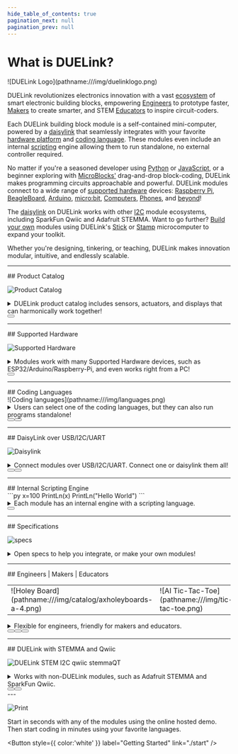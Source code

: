 ```yaml
---
hide_table_of_contents: true
pagination_next: null
pagination_prev: null
---
```


# What is DUELink?

<div style={{ textAlign: 'center'}}>
![DUELink Logo](pathname:///img/duelinklogo.png)
</div>

DUELink revolutionizes electronics innovation with a vast [ecosystem](./catalog/intro) of smart electronic building blocks, empowering [Engineers](./engineers) to prototype faster, [Makers](./makers) to create smarter, and STEM [Educators](./educators) to inspire circuit-coders.

Each DUELink building block module is a self-contained mini-computer, powered by a [daisylink](./engine/daisylink) that seamlessly integrates with your favorite [hardware platform](./hw/intro) and [coding language](./language/intro). These modules even include an internal [scripting](./engine/scripting) engine allowing them to run standalone, no external controller required.

No matter if you're a seasoned developer using [Python](./language/python) or [JavaScript](./language/javascript), or a beginner exploring with [MicroBlocks'](./language/microblocks) drag-and-drop block-coding, DUELink makes programming circuits approachable and powerful. DUELink modules connect to a wide range of [supported hardware](./hw/intro) devices: [Raspberry Pi](./hw/raspberry-pi), [BeagleBoard](./hw/beagleboard), [Arduino](./hw/arduino), [micro:bit](./hw/microbit), [Computers](./hw/pc-laptop), [Phones](./hw/phone-tablet), and [beyond](./hw/beyond)!

The [daisylink](./engine/daisylink) on DUELink works with other [I2C](./interface/i2c) module ecosystems, including SparkFun Qwiic and Adafruit STEMMA. Want to go further? [Build your own](./catalog/third-party) modules using DUELink's [Stick](./products/mcstick-a) or [Stamp](./products//mcstamp-b.mdx) microcomputer to expand your toolkit.

Whether you're designing, tinkering, or teaching, DUELink makes innovation modular, intuitive, and endlessly scalable.

---

<div style={{ textAlign: 'center'}}>
## Product Catalog
</div>

![Product Catalog](pathname:///img/duelink-modules.png)

<details>
  <summary>DUELink product catalog includes sensors, actuators, and displays that can harmonically work together!</summary>

We are just getting started and there is already a [catalog](./catalog/intro) with 100s of modules available. We dream of a day where there is a DUELink module for every single technology and need. We are not doing it alone! [Third-party modules](./catalog/third-party) are encouraged. We have open [Specifications](./specs) to help you make your own. 

If you do not want to deal with tiny chip soldering, we have a very tiny module for you called [Stick](./products/mcstick-a). Another one is [Stamp](./products//mcstamp-b.mdx), which is the size of, you guessed it, a stamp!


</details>

<div style={{ textAlign: 'center'}}><Button
  style={{ color:'white' }}
  label="Product Catalog"
  link="./catalog/intro"
/></div>

---

<div style={{ textAlign: 'center'}}>
## Supported Hardware
</div>

![Supported Hardware](pathname:///img/supported-hardware-jst.png)

<details>
  <summary>Modules work with many Supported Hardware devices, such as ESP32/Arduino/Raspberry-Pi, and even works right from a PC!</summary>

Go ahead and "link" your favorite board to one, or a hundred, of the DUELink modules. We have covered many [supported hardware](./hw/intro) options, such as:  [PC](./hw/pc-laptop), [phone](./hw/phone-tablet), [Raspberry Pi](./hw/raspberry-pi), [Arduino](./hw/arduino), and [beyond](./hw/beyond).

</details>

<div style={{ textAlign: 'center'}}><Button
  style={{ color:'white' }}
  label="Supported Hardware"
  link="./hw/intro"
/></div>

---

<div style={{ textAlign: 'center'}}>
## Coding Languages
</div>
![Coding languages](pathname:///img/languages.png)

<details>
  <summary>Users can select one of the coding languages, but they can also run programs standalone!</summary>

We support top [languages](./language/intro), including [Python](./language/python) and [JavaScript](./language/javascript), to control your favorite [hardware](./hw/intro). However, we go beyond that and let you run modules [standalone](./language/standalone) using [Arduino](./hw/arduino), [MicroBlocks](./language/microblocks), and the internal [Scripting Language](./engine/scripting).

If [Excel](./language/excel) can control a sensor, then anything can!

</details>

<div style={{ textAlign: 'center'}}><Button
  style={{ color:'white', margin: "10px" }}
  label="Coding Languages"
  link="./language/intro"
/>
<Button
  style={{ color:'white', margin: "10px" }}
  label="Standalone"
  link="./language/standalone"
/>
</div>

---

<div style={{ textAlign: 'center'}}>
## DaisyLink over USB/I2C/UART
</div>

![Daisylink](pathname:///img/daisylink.png)

<details>
  <summary>Connect modules over USB/I2C/UART. Connect one or daisylink them all!</summary>

Every single DUELink module supports [multiple interfaces](./interface/intro), including [USB](./interface/usb), [Serial UART](./interface/uart), and [I2C](./interface/i2c). But then, each module has a [Downlink](./interface/downlink) connection allowing you to [Daisylink](./engine/daisylink) hundreds of modules.


</details>

<div style={{ textAlign: 'center'}}><Button
  style={{ color:'white', margin: "10px" }}
  label="Interfaces"
  link="./interface/intro"
/>
<Button
  style={{ color:'white', margin: "10px" }}
  label="Daisylink"
  link="./engine/daisylink"
/>
</div>

---

<div style={{ textAlign: 'center'}}>
## Internal Scripting Engine
</div>

<div style={{ textAlign: 'center'}}>
```py
x=100
PrintLn(x)
PrintLn("Hello World")
```
</div>

<details>
  <summary>Each module has an internal engine with a scripting language.</summary>


The DUELink [engine](./engine/intro) is very powerful for its size! It lives on every single module and includes a [Scripting Language](./engine/scripting)
with an extensive [Standard Library](./engine/stdlib) and support for [Graphics](./engine/graphics), [File System](./engine/filesystem), and far beyond!

Each module is a mini-computer allowing it to run [standalone](./language/standalone) using its [Scripting Engine](./engine/scripting). This engine can also be commanded using your favorite [hardware](./hw/intro), such as [Raspberry Pi](./hw/raspberry-pi) or [Micro:bit](./hw/microbit) or even control the modules from a [PC](./hw/pc-laptop). 

Still not satisfied? Load the module with [MicroBlocks](./language/microblocks) and use an easy block coding interface, or use [Arduino](./hw/arduino) and take advantage of massive community resources.

</details>

<div style={{ textAlign: 'center'}}><Button
  style={{ color:'white' }}
  label="Internal Engine"
  link="./engine/intro"
/></div>

---

<div style={{ textAlign: 'center'}}>
## Specifications
</div>

![specs](pathname:///img/duelink-hole-specs.png)


<details>
  <summary>Open specs to help you integrate, or make your own modules!</summary>

DUELink [specifications](./specs) are available to help you in making [your own modules](./catalog/third-party). For 3D-printed and laser-cut enclosures, a universal rule is in how holes are added to each module. This allows for universal mounting, like with the available [Holey boards](./products/axholeyboards-a). We even give you some [mounting hardware](./products/axmounting-a) options!


<div style={{ textAlign: 'center'}}><Button
  style={{ color:'white' }}
  label="Specifications"
  link="./specs"
/></div>

</details>

---

<div style={{ textAlign: 'center'}}>
## Engineers | Makers | Educators
</div>

<table>
<td width='50%'>
    ![Holey Board](pathname:///img/catalog/axholeyboards-a-4.png)
</td>
<td width='50%'>
    ![AI Tic-Tac-Toe](pathname:///img/tic-tac-toe.png)
</td>
</table>

<details>
  <summary>Flexible for engineers, friendly for makers and educators.</summary>

DUELink is designed by commercial [engineers](./engineers) who understand the need for rapid prototyping. The user-friendly system is designed to work for [makers](./makers) of every level. Some of the options are STEM-tailored to suit [educators](./educators).

</details>

<div style={{ textAlign: 'center'}}><Button
  style={{ color:'white', margin: "10px" }}
  label="Engineers"
  link="./engineers"
/>
<Button
  style={{ color:'white', margin: "10px" }}
  label="Makers"
  link="./makers"
/>
<Button
  style={{ color:'white', margin: "10px" }}
  label="Educators"
  link="./educators"
/>
</div>

---

<div style={{ textAlign: 'center'}}>
## DUELink with STEMMA and Qwiic
</div>

![DUELink STEM I2C qwiic stemmaQT](pathname:///img/qwiic-stemma-i2c.png)


<details>
  <summary>Works with non-DUELink modules, such as Adafruit STEMMA and SparkFun Qwiic.</summary>

Microcomputers that use JST connectors, like Adafruit STEMMA QT or Sparkfun Qwiic, work directly with DUELink modules using [I2C](./interface/i2c) interface. Similarly, systems like Seeed Studio Grove will work, but you will need an adapter cable due to the different connector size.

Similarly, non-DUELink sensors and actuators can connect to a DUELink [downlink](./interface/downlink) connector. 
</details>

<div style={{ textAlign: 'center'}}><Button
  style={{ color:'white', margin: "10px" }}
  label="Downlink I2C Mode"
  link="./interface/downlink"
/>
<Button
  style={{ color:'white', margin: "10px" }}
  label="Modules over I2C"
  link="./interface/i2c"
/>
</div>
---
<div style={{ textAlign: 'center'}}>

![Print](pathname:///img/getting-started.png)

Start in seconds with any of the modules using the online hosted demo. Then start coding in minutes using your favorite languages.

<Button
  style={{ color:'white' }}
  label="Getting Started"
  link="./start"
/></div>
